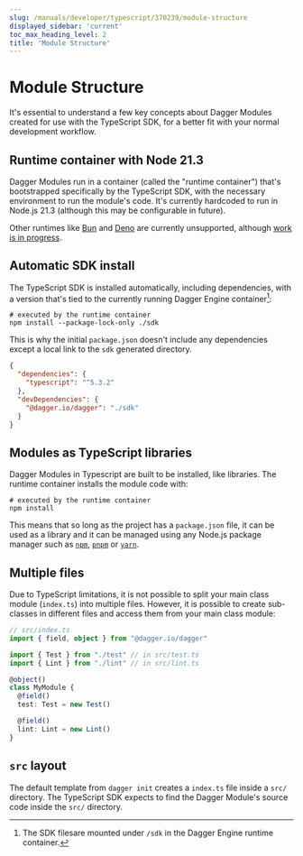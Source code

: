 ```yaml
---
slug: /manuals/developer/typescript/370239/module-structure
displayed_sidebar: 'current'
toc_max_heading_level: 2
title: 'Module Structure'
---
```



# Module Structure


It's essential to understand a few key concepts about Dagger Modules created for use with the TypeScript SDK, for a better fit with your normal development workflow.

## Runtime container with Node 21.3

Dagger Modules run in a container (called the "runtime container") that's bootstrapped specifically by the TypeScript SDK, with the necessary environment to run the module's code. It's currently hardcoded to run in Node.js 21.3 (although this may be configurable in future).

Other runtimes like [Bun](https://bun.sh/) and [Deno](https://deno.com/) are currently unsupported, although [work is in progress](https://github.com/dagger/dagger/issues/6591).

## Automatic SDK install

The TypeScript SDK is installed automatically, including dependencies, with a version that's tied to the currently running Dagger Engine container[^1]:

```shell
# executed by the runtime container
npm install --package-lock-only ./sdk
```

This is why the initial `package.json` doesn't include any dependencies except a local link to the `sdk` generated directory.

```json
{
  "dependencies": {
    "typescript": "^5.3.2"
  },
  "devDependencies": {
    "@dagger.io/dagger": "./sdk"
  }
}
```

[^1]: The SDK filesare mounted under `/sdk` in the Dagger Engine runtime container.

## Modules as TypeScript libraries

Dagger Modules in Typescript are built to be installed, like libraries. The runtime container installs the module code with:

```shell
# executed by the runtime container
npm install
```

This means that so long as the project has a `package.json` file, it can be used as a library and it can be managed using any Node.js package manager such as [`npm`](https://www.npmjs.com/), [`pnpm`](https://pnpm.io/) or [`yarn`](https://yarnpkg.com/).

## Multiple files

Due to TypeScript limitations, it is not possible to split your main class module (`index.ts`) into multiple files. However, it is possible to create sub-classes in different files and access them from your main class module:

```typescript
// src/index.ts
import { field, object } from "@dagger.io/dagger"

import { Test } from "./test" // in src/test.ts
import { Lint } from "./lint" // in src/lint.ts

@object()
class MyModule {
  @field()
  test: Test = new Test()

  @field()
  lint: Lint = new Lint()
}
```

## `src` layout

The default template from `dagger init` creates a `index.ts` file inside a `src/` directory. The TypeScript SDK expects to find the Dagger Module's source code inside the `src/` directory.
